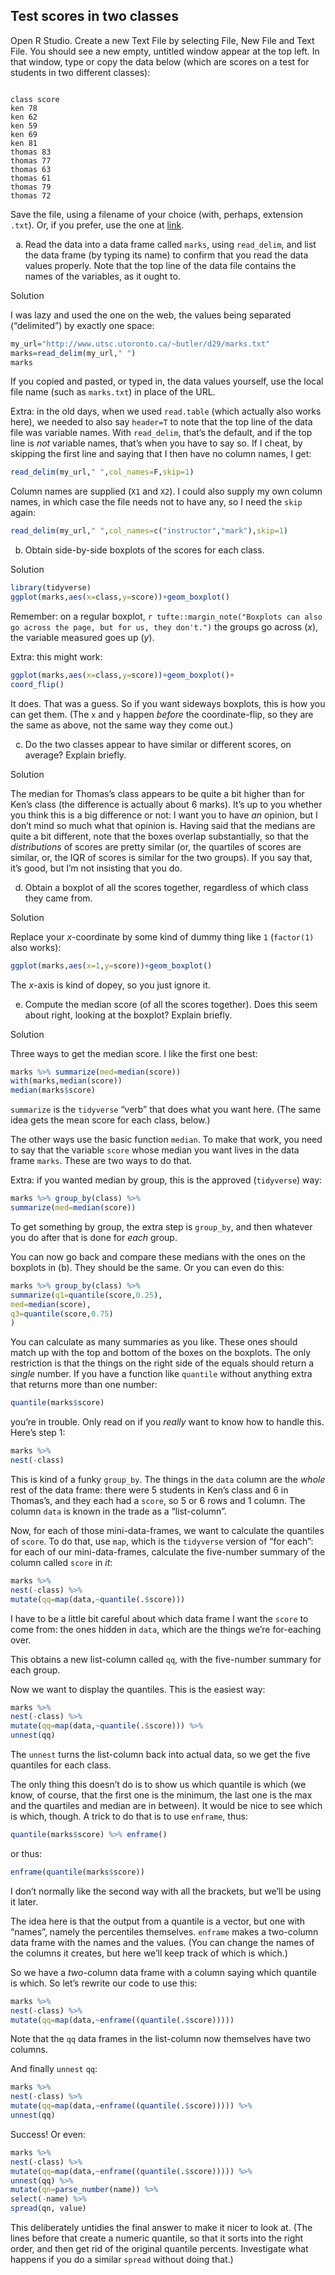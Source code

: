 ##  Test scores in two classes


  Open R Studio. Create a new Text File by selecting File, New File
and Text File. You should see a new empty, untitled window appear at
the top left. In that window, type or copy the data below (which are
scores on a test for students in two different classes):

```

class score
ken 78
ken 62
ken 59
ken 69
ken 81
thomas 83
thomas 77
thomas 63
thomas 61
thomas 79
thomas 72

```

Save the file, using a filename of your choice (with, perhaps, extension
`.txt`). Or, if you prefer, use the one at
[link](http://www.utsc.utoronto.ca/~butler/d29/marks.txt). 


(a) Read the data into a data frame called `marks`, using
`read_delim`, and list the data frame (by typing its name)
to confirm that you read the data values properly. Note that the
top line of the data file contains the names of the variables, as
it ought to.


Solution


I was lazy and used the one on the web, the
values being separated ("delimited") by exactly one space:
```r
my_url="http://www.utsc.utoronto.ca/~butler/d29/marks.txt"
marks=read_delim(my_url," ")
marks
```

    

If you copied and pasted, or typed in, the data values yourself, use the local file name (such as `marks.txt`) in place of the URL.

Extra: in the old days, when we used `read.table` (which actually also
works here), we needed to also say `header=T` to note that the
top line of the data file was variable names. With
`read_delim`, that's the default, and if the top line is
*not* variable names, that's when you have to say so. If I cheat,
by skipping the first line and saying that I then have no column names, I get:

```r
read_delim(my_url," ",col_names=F,skip=1)
```

 

Column names are supplied (`X1` and `X2`). I could also
supply my own column names, in which case the file needs not to have
any, so I need the `skip` again:

```r
read_delim(my_url," ",col_names=c("instructor","mark"),skip=1)
```

 
 


(b) Obtain side-by-side boxplots of the scores for each class.
 
Solution


```r
library(tidyverse)
ggplot(marks,aes(x=class,y=score))+geom_boxplot()
```

       

Remember: on a regular boxplot,
`r tufte::margin_note("Boxplots can also go across the page, but for us, they don't.")` the groups go across ($x$), the
variable measured goes up ($y$).

Extra: this might work:

```r
ggplot(marks,aes(x=class,y=score))+geom_boxplot()+
coord_flip()
```

 

It does. That was a guess. So if you want sideways boxplots, this is
how you can get them. (The `x` and `y` happen
*before* the coordinate-flip, so they are the same as above, not
the same way they come out.)
 

(c) Do the two classes appear to have similar or different
scores, on average? Explain briefly. 
 
Solution


The median for Thomas's class appears to be quite a bit higher
than for Ken's class (the difference is actually about 6
marks). It's up to you whether you think this is a big
difference or not: I want you to have *an* opinion, but I
don't mind so much what that opinion is.
Having said that the medians are quite a bit different, note
that the boxes overlap substantially, so that the
*distributions* of scores are pretty similar (or, the
quartiles of scores are similar, or, the IQR of scores is
similar for the two groups). If you say that, it's good, but I'm
not insisting that you do.
 

(d) Obtain a boxplot of all the scores together, regardless
of which class they came from. 


Solution


Replace your $x$-coordinate by some kind of dummy thing like
`1` (`factor(1)` also works):
```r
ggplot(marks,aes(x=1,y=score))+geom_boxplot()
```

       

The $x$-axis is kind of dopey, so you just ignore it. 

 


(e) Compute the median score (of all the scores
together). Does this seem about right, looking at the boxplot?
Explain briefly.


Solution



Three ways to get the median score. I like the first one best:

```r
marks %>% summarize(med=median(score))
with(marks,median(score))
median(marks$score)
```

 
`summarize` is the `tidyverse` "verb" that does what
you want here. (The same idea gets the mean score for each class, below.)

The other ways use the basic function `median`. To make that
work, you need to say that the variable `score` whose median
you want lives in the data frame `marks`. These are two ways to
do that.

Extra: if you wanted median by group, this is the approved
(`tidyverse`) way:

```r
marks %>% group_by(class) %>%
summarize(med=median(score))
```

 

To get something by group, the extra step is `group_by`, and
then whatever you do after that is done for *each* group.

You can now go back and compare these medians with the ones on the
boxplots in (b). They should be the same. Or you can even do this:

```r
marks %>% group_by(class) %>%
summarize(q1=quantile(score,0.25),
med=median(score),
q3=quantile(score,0.75)
)
```

 

You can calculate as many summaries as you like. These ones should
match up with the top and bottom of the boxes on the boxplots. The
only restriction is that the things on the right side of the equals
should return a *single* number. If you have a function like
`quantile` without anything extra that returns more than one number:

```r
quantile(marks$score)
```

 

you're in trouble. Only read on if you *really* want to know how
to handle this. Here's step 1:

```r
marks %>% 
nest(-class) 
```

 

This is kind of a funky `group_by`. The things in the
`data` column are the *whole* rest of the data frame:
there were 5 students in Ken's class and 6 in Thomas's, and they each
had a `score`, so 5 or 6 rows and 1 column. The column
`data` is known in the trade as a "list-column".

Now, for each of those mini-data-frames, we want to calculate the
quantiles of `score`. 
To do that, use `map`, which is the
`tidyverse` version of "for each": for each of our
mini-data-frames, calculate the five-number summary of the column called `score` in *it*:

```r
marks %>% 
nest(-class) %>%
mutate(qq=map(data,~quantile(.$score)))
```

  

I have to be a little bit careful about which data frame I want the
`score` to come from: the ones hidden in `data`, which
are the things we're for-eaching over.

This obtains a new list-column called `qq`, with the
five-number summary for each group.\endnote{It's actually a
coincidence that the five-number summary and Ken's class both have
five values in them.} 

Now we want to display the quantiles. This is the easiest way:

```r
marks %>% 
nest(-class) %>%
mutate(qq=map(data,~quantile(.$score))) %>%
unnest(qq)
```

  

The `unnest` turns the list-column back into actual data, so we
get the five quantiles for each class.

The only thing this doesn't do is to show us which quantile is which
(we know, of course, that the first one is the minimum, the last one
is the max and the quartiles and median are in between). It would be
nice to see which is which, though. A trick to do that is to use
`enframe`, thus:

```r
quantile(marks$score) %>% enframe()
```

 

or thus:

```r
enframe(quantile(marks$score))
```

 

I don't normally like the second way with all the brackets, but we'll
be using it later.

The idea here is that the output from a quantile is a vector, but one
with "names", namely the percentiles themselves. `enframe`
makes a two-column data frame with the names and the values. (You can
change the names of the columns it creates, but here we'll keep track
of which is which.)

So we have a *two*-column data frame with a column saying
which quantile is which. So let's rewrite our code to use this:

```r
marks %>% 
nest(-class) %>%
mutate(qq=map(data,~enframe((quantile(.$score)))))
```

 

Note that the `qq` data frames in the list-column now
themselves have two columns.

And finally `unnest` `qq`:

```r
marks %>% 
nest(-class) %>%
mutate(qq=map(data,~enframe((quantile(.$score))))) %>%
unnest(qq)  
```

 

Success! Or even:

```r
marks %>% 
nest(-class) %>%
mutate(qq=map(data,~enframe((quantile(.$score))))) %>%
unnest(qq) %>%
mutate(qn=parse_number(name)) %>%
select(-name) %>%
spread(qn, value)
```

 

This deliberately untidies the final answer to make it nicer to look
at. (The lines before that create a numeric quantile, so that it sorts
into the right order, and then get rid of the original quantile
percents. Investigate what happens if you do a similar `spread`
without doing that.)




